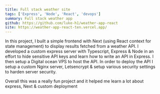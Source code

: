 ```yaml
---
title: Full stack weather site 
tags: ['Express', 'Node', 'React', 'devops']
summary: Full stack weather app 
github: https://github.com/luke-h1/weather-app-react
site: https://weather-app-react-ten.vercel.app/
---
```


In this project, I built a simple frontend with Next (using React context for state management) to display results fetched from a weather API. I developed a custom express server with Typescript, Express & Node in an effort to hide sensitive API keys and learn how to write an API in Express. I then setup a Digital ocean VPS to host the API. In order to deploy the API I setup a custom Nginx server, Letsencrypt & setup various security settings to harden server security.


Overall this was a really fun project and it helped me learn a lot about express, Next & custom deployment